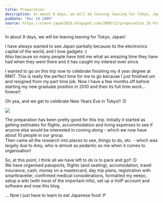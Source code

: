 ```yaml
---
title: Preparation
description: In about 9 days, we will be leaving leaving for Tokyo, Japan!   I have always wanted to see Japan partially because its the electronics capi...
pubDate: "Dec 19 2009"
source: https://steve-japan2010.blogspot.com/2009/12/preparation_19.html
---
```



In about 9 days, we will be leaving leaving for Tokyo, Japan!

I have always wanted to see Japan partially because its the electronics capital of the world, and I love gadgets :)  
Also because so many people have told me what an amazing time they have had when they went there and it has caught my interest ever since.

I wanted to go on this trip now to celebrate finishing my 4 year degree at RMIT. This is really the perfect time for me to go because I just finished uni and resigned from my part time job. Now I have a few months off before starting my new graduate position in 2010 and then its full time work... forever!

Oh yea, and we get to celebrate New Years Eve in Tokyo!! :D

<Img originalAspectRatio src="2009-japan/ppx8b9cyd6lczyl255jq.jpg" />

The preparation has been pretty good for this trip. Initially it started as getting estimates for flights, accommodation and living expenses to see if anyone else would be interested in coming along - which we now have about 10 people in our group.  
Then came all the research into places to see, things to do, etc. - which was largely due to Amy, who is almost as pedantic as me when it comes to organisation!

So, at this point, I think all we have left to do is to pack and go!! :D  
We have organised passports, flights (and seating), accomodation, travel insurance, cash, money on a mastercard, day trip plans, registration with smarttraveller, confirmed medical considerations, formatted my eeepc, setup a wiki (with most of the important info), set up a VoIP account and software and now this blog.

... Now I just have to learn to eat Japanese food :P
